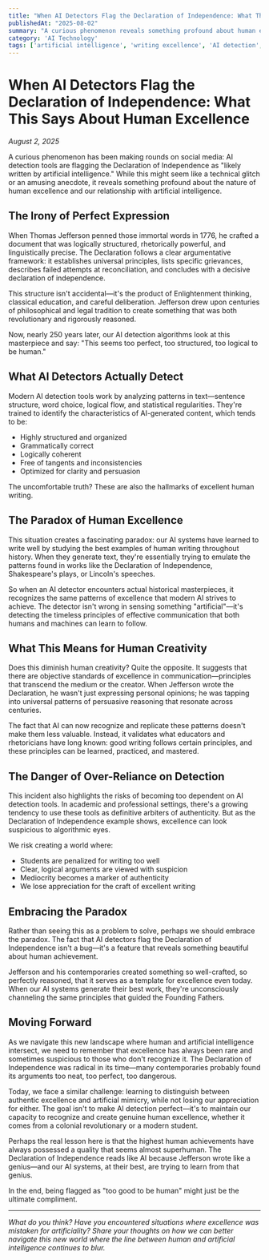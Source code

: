```yaml
---
title: "When AI Detectors Flag the Declaration of Independence: What This Says About Human Excellence"
publishedAt: "2025-08-02"
summary: "A curious phenomenon reveals something profound about human excellence: AI detection tools are flagging the Declaration of Independence as likely written by artificial intelligence."
category: 'AI Technology'
tags: ['artificial intelligence', 'writing excellence', 'AI detection', 'human creativity']
---
```


# When AI Detectors Flag the Declaration of Independence: What This Says About Human Excellence

*August 2, 2025*

A curious phenomenon has been making rounds on social media: AI detection tools are flagging the Declaration of Independence as "likely written by artificial intelligence." While this might seem like a technical glitch or an amusing anecdote, it reveals something profound about the nature of human excellence and our relationship with artificial intelligence.

## The Irony of Perfect Expression

When Thomas Jefferson penned those immortal words in 1776, he crafted a document that was logically structured, rhetorically powerful, and linguistically precise. The Declaration follows a clear argumentative framework: it establishes universal principles, lists specific grievances, describes failed attempts at reconciliation, and concludes with a decisive declaration of independence.

This structure isn't accidental—it's the product of Enlightenment thinking, classical education, and careful deliberation. Jefferson drew upon centuries of philosophical and legal tradition to create something that was both revolutionary and rigorously reasoned.

Now, nearly 250 years later, our AI detection algorithms look at this masterpiece and say: "This seems too perfect, too structured, too logical to be human."

## What AI Detectors Actually Detect

Modern AI detection tools work by analyzing patterns in text—sentence structure, word choice, logical flow, and statistical regularities. They're trained to identify the characteristics of AI-generated content, which tends to be:

- Highly structured and organized
- Grammatically correct
- Logically coherent
- Free of tangents and inconsistencies
- Optimized for clarity and persuasion

The uncomfortable truth? These are also the hallmarks of excellent human writing.

## The Paradox of Human Excellence

This situation creates a fascinating paradox: our AI systems have learned to write well by studying the best examples of human writing throughout history. When they generate text, they're essentially trying to emulate the patterns found in works like the Declaration of Independence, Shakespeare's plays, or Lincoln's speeches.

So when an AI detector encounters actual historical masterpieces, it recognizes the same patterns of excellence that modern AI strives to achieve. The detector isn't wrong in sensing something "artificial"—it's detecting the timeless principles of effective communication that both humans and machines can learn to follow.

## What This Means for Human Creativity

Does this diminish human creativity? Quite the opposite. It suggests that there are objective standards of excellence in communication—principles that transcend the medium or the creator. When Jefferson wrote the Declaration, he wasn't just expressing personal opinions; he was tapping into universal patterns of persuasive reasoning that resonate across centuries.

The fact that AI can now recognize and replicate these patterns doesn't make them less valuable. Instead, it validates what educators and rhetoricians have long known: good writing follows certain principles, and these principles can be learned, practiced, and mastered.

## The Danger of Over-Reliance on Detection

This incident also highlights the risks of becoming too dependent on AI detection tools. In academic and professional settings, there's a growing tendency to use these tools as definitive arbiters of authenticity. But as the Declaration of Independence example shows, excellence can look suspicious to algorithmic eyes.

We risk creating a world where:
- Students are penalized for writing too well
- Clear, logical arguments are viewed with suspicion
- Mediocrity becomes a marker of authenticity
- We lose appreciation for the craft of excellent writing

## Embracing the Paradox

Rather than seeing this as a problem to solve, perhaps we should embrace the paradox. The fact that AI detectors flag the Declaration of Independence isn't a bug—it's a feature that reveals something beautiful about human achievement.

Jefferson and his contemporaries created something so well-crafted, so perfectly reasoned, that it serves as a template for excellence even today. When our AI systems generate their best work, they're unconsciously channeling the same principles that guided the Founding Fathers.

## Moving Forward

As we navigate this new landscape where human and artificial intelligence intersect, we need to remember that excellence has always been rare and sometimes suspicious to those who don't recognize it. The Declaration of Independence was radical in its time—many contemporaries probably found its arguments too neat, too perfect, too dangerous.

Today, we face a similar challenge: learning to distinguish between authentic excellence and artificial mimicry, while not losing our appreciation for either. The goal isn't to make AI detection perfect—it's to maintain our capacity to recognize and create genuine human excellence, whether it comes from a colonial revolutionary or a modern student.

Perhaps the real lesson here is that the highest human achievements have always possessed a quality that seems almost superhuman. The Declaration of Independence reads like AI because Jefferson wrote like a genius—and our AI systems, at their best, are trying to learn from that genius.

In the end, being flagged as "too good to be human" might just be the ultimate compliment.

---

*What do you think? Have you encountered situations where excellence was mistaken for artificiality? Share your thoughts on how we can better navigate this new world where the line between human and artificial intelligence continues to blur.*